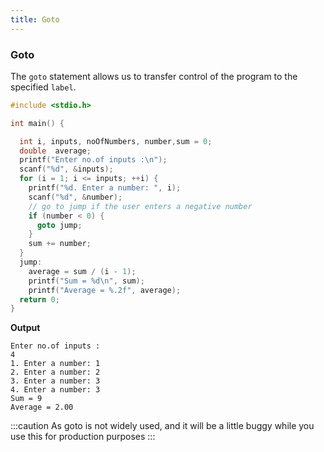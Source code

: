 ```yaml
---
title: Goto
---
```


### Goto

The `goto` statement allows us to transfer control of the program to the specified `label`.

```c
#include <stdio.h>

int main() {

  int i, inputs, noOfNumbers, number,sum = 0;
  double  average;
  printf("Enter no.of inputs :\n");
  scanf("%d", &inputs);
  for (i = 1; i <= inputs; ++i) {
    printf("%d. Enter a number: ", i);
    scanf("%d", &number);
    // go to jump if the user enters a negative number
    if (number < 0) {
      goto jump;
    }
    sum += number;
  }
  jump:
    average = sum / (i - 1);
    printf("Sum = %d\n", sum);
    printf("Average = %.2f", average);
  return 0;
}
```

**Output**

```
Enter no.of inputs :
4
1. Enter a number: 1
2. Enter a number: 2
3. Enter a number: 3
4. Enter a number: 3
Sum = 9
Average = 2.00
```

:::caution 
As goto is not widely used, and it will be a little buggy while you use this for production purposes
:::